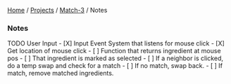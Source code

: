 [[../../index|Home]] / [[../projects_index|Projects]] / [[./match3_index|Match-3]] / Notes

=== Notes ===

TODO User Input
- [X] Input Event System that listens for mouse click
- [X] Get location of mouse click
- [ ] Function that returns ingredient at mouse pos 
- [ ] That ingredient is marked as selected
- [ ] If a neighbor is clicked, do a temp swap and check for a match
- [ ] If no match, swap back.
- [ ] If match, remove matched ingredients.




